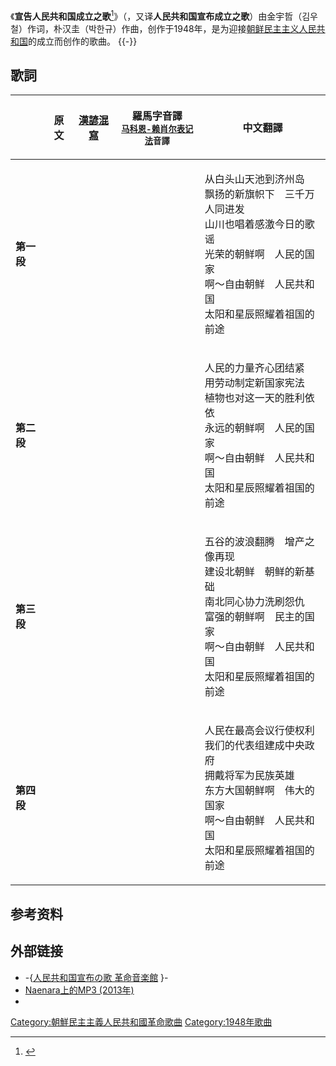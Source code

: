 {{Infobox Korean name|context=north|hangul=인민공화국선포의 노래<ref name="data1">{{Cite web |url=http://www.big.or.jp/~jrldr/korea/i07.html |title=인민공화국선포의 노래 |access-date=2011-06-12 |archive-date=2011-06-12 |archive-url=https://web.archive.org/web/20110612053150/http://www.big.or.jp/~jrldr/korea/i07.html |dead-url=yes }}</ref>|hanja=人民共和國宣布의 노래<ref name="data1" />|mr=Inmin'gongwaguk sŏnp'oŭi norae|rr=Inmin-gongwaguk seonpoui norae}}
《'''宣告人民共和国成立之歌'''<ref name="data2">{{Cite web |url=http://naenara.com.kp/ch/news/?0+103484 |title=作曲家朴汉奎 |accessdate=2018-09-12 |archive-date=2018-09-12 |archive-url=https://web.archive.org/web/20180912204647/http://naenara.com.kp/ch/news/?0+103484 |dead-url=no }}</ref>》（{{lang-ko|인민공화국선포의 노래}}，又译'''人民共和国宣布成立之歌'''）由金宇哲（김우철）作词，朴汉圭（박한규）作曲，创作于1948年，是为迎接[[朝鲜民主主义人民共和国|朝鲜民主主义人民共和国]]的成立而创作的歌曲。
{{-}}

== 歌詞 ==

{| class="wikitable"
! !!原文!![[漢諺混寫|漢諺混寫]]!!羅馬字音譯<br /><small>[[马科恩-赖肖尔表记法|马科恩-赖肖尔表记法]]音譯</small>!!中文翻譯
|-
|'''第一段'''
|valign=center|
{{lang|ko|
백두산천지에서 제주도 끝까지<br />
새 기발 높이여 삼천만은 나섰다<br />
산천도 노래하라 이날의 감격을<br />
조선은 빛나는 인민의 나라다<br />
아-... 자유조선 인민공화국<br />
해와 별 빛나라 조국의 앞길에
}}
|valign=center|
{{lang|ko|
白頭山天池에서 濟州島 끝까지<br />
새 旗발 높이여 三千萬은 나섰다<br />
山川도 노래하라 이날의 感激을<br />
朝鮮은 빛나는 人民의 나라다<br />
아-... 自由朝鮮 人民共和國<br />
해와 별 빛나라 祖國의 앞길에
}}
|valign=center|
{{lang|en|
Paektusan ch'ŏnjiesŏ Chejudo kkŭtkkaji<br />
sae kibal nopiyŏ samch'ŏnmanŭn nasŏtta<br />
sanch'ŏndo noraehara inarŭi kamgyŏgŭl<br />
Chosŏnŭn pinnanŭn inminŭi narada<br />
a- chayu Chosŏn inmin'gongwaguk<br />
haewa pyŏl pinnara chogugŭi apkire
}}
|valign=center|
从白头山天池到济州岛<br />
飘扬的新旗帜下　三千万人同进发<br />
山川也唱着感激今日的歌谣<br />
光荣的朝鲜啊　人民的国家<br />
啊～自由朝鲜　人民共和国<br />
太阳和星辰照耀着祖国的前途
|-
|'''第二段'''
|valign=center|
{{lang|ko|
인민의 줄기찬 힘 하나로 뭉치여<br />
새 나라 헌밥을 로력으로 세웠다<br />
초목도 나붓기라 이날의 승리를<br />
조선은 영원한 인민의 나라다<br />
아-... 자유조선 인민공화국<br />
해와 별 빛나라 조국의 앞길에
}}
|valign=center|
{{lang|ko|
人民의 줄기찬 힘 하나로 뭉치여<br />
새 나라 憲法을 勞力으로 세웠다<br />
草木도 나붓기라 이날의 勝利를<br />
朝鮮은 永遠한 人民의 나라다<br />
아-... 自由朝鮮 人民共和國<br />
해와 별 빛나라 祖國의 앞길에
}}
|valign=center|
{{lang|en|
inminui chulkich'an him hanaro mungch'iyŏ<br />
sae nara hŏnpapŭl roryŏkŭro sewŏtda<br />
ch'omokto nabutkira inal sŭnglirŭl<br />
Chosŏnŭn yŏngwŏnhan inmin narada<br />
a- chayu Chosŏn inmin'gongwaguk<br />
haewa pyŏl pinnara chogugŭi apkire
}}
|valign=center|
人民的力量齐心团结紧<br />
用劳动制定新国家宪法<br />
植物也对这一天的胜利依依<br />
永远的朝鲜啊　人民的国家<br />
啊～自由朝鲜　人民共和国<br />
太阳和星辰照耀着祖国的前途
|-
|'''第三段'''
|valign=center|
{{lang|ko|
오곡은 물결치고 증산은 빛나오리<br />
북조선건설을 새 조선의 토대로<br />
남북이 힘을 합해 원쑤를 부시자<br />
조선은 부강한 민주의 나라다<br />
아-... 자유조선 인민공화국<br />
해와 별 빛나라 조국의 앞길에
}}
|valign=center|
{{lang|ko|
五穀은 물결치고 增産은 빛나오리<br />
北朝鮮建設을 새 朝鮮의 土臺로<br />
南北이 힘을 合해 怨讐를 부시자<br />
朝鮮은 富强한 民主의 나라다<br />
아-... 自由朝鮮 人民共和國<br />
해와 별 빛나라 祖國의 앞길에
}}
|valign=center|
{{lang|en|
Ogogŭn mulgyŏlch'igo chŭngsanŭn pinnaori<br />
pukchosŏn'gŏnsŏrŭl sae Chosŏnŭi t'odaero<br />
nambugi himŭl haphae wŏnssurŭl pusija<br />
Chosŏnŭn pugangan minjuŭi narada<br />
a- chayu Chosŏn inmin'gongwaguk<br />
haewa pyŏl pinnara chogugŭi apkire
}}
|valign=center|
五谷的波浪翻腾　增产之像再现<br />
建设北朝鲜　朝鲜的新基础<br />
南北同心协力洗刷怨仇<br />
富强的朝鲜啊　民主的国家<br />
啊～自由朝鲜　人民共和国<br />
太阳和星辰照耀着祖国的前途
|-
|'''第四段'''
|valign=center|
{{lang|ko|
권리는 인민에게 최고회의 열어서<br />
우리의 대표로 중앙정부 세우자<br />
민족의 영웅이신 장군님 받들어<br />
조선은 동방에 빛나는 나라다<br />
아-... 자유조선 인민공화국<br />
해와 별 빛나라 조국의 앞길에
}}
|valign=center|
{{lang|ko|
權利는 人民에게 最高會議 열어서<br />
우리의 代表로 中央政府 세우자<br />
民族의 英雄이신 將軍님 받들어<br />
朝鮮은 東方에 빛나는 나라다<br />
아-... 自由朝鮮 人民共和國<br />
해와 별 빛나라 祖國의 앞길에
}}
|valign=center|
{{lang|en|
Kwŏllinŭn inminege ch'oegohoeŭi yŏrŏsŏ<br />
uriŭi taep'yoro chungangjŏngbu seuja<br />
minjogŭi yŏngungisin changgunnim pattŭrŏ<br />
chosŏnŭn tongbange pinnanŭn narada<br />
a- chayu Chosŏn inmin'gongwaguk<br />
haewa pyŏl pinnara chogugŭi apkire
}}
|valign=center|
人民在最高会议行使权利<br />
我们的代表组建成中央政府<br />
拥戴将军为民族英雄<br />
东方大国朝鲜啊　伟大的国家<br />
啊～自由朝鲜　人民共和国<br />
太阳和星辰照耀着祖国的前途
|}

== 参考资料 ==
{{reflist}}

== 外部链接 ==
* -{[http://juche.blog.fc2.com/blog-entry-172.html 人民共和国宣布の歌 革命音楽館] {{Wayback|url=http://juche.blog.fc2.com/blog-entry-172.html |date=20220613101606 }}}-
* [http://naenara.com.kp/images/event/2013-09-09/2.mp3 Naenara上的MP3 (2013年)]<!-- http://naenara.com.kp/ch/event/2013-09-09/?3 -->
* {{youtube|MAU3AO5cxnE|인민공화국선포의 노래}}

[[Category:朝鮮民主主義人民共和國革命歌曲|Category:朝鮮民主主義人民共和國革命歌曲]]
[[Category:1948年歌曲|Category:1948年歌曲]]